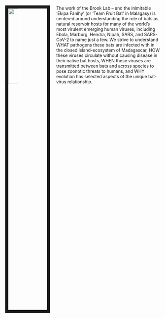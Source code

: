 
<link rel="stylesheet" href="styles.css" type="text/css">

<img src="baby_bat.png" style="width:25%; border:10px solid; margin-right: 20px" align="left">


The work of the Brook Lab -- and the inimitable 'Ekipa Fanihy' (or 'Team Fruit Bat' in Malagasy) is centered around understanding the role of bats as natural reservoir hosts for many of the world’s most virulent emerging human viruses, including Ebola, Marburg, Hendra, Nipah, SARS, and SARS-CoV-2 to name just a few. We strive to understand WHAT pathogens these bats are infected with in the closed island-ecosystem of Madagascar, HOW these viruses circulate without causing disease in their native bat hosts, WHEN these viruses are transmitted between bats and across species to pose zoonotic threats to humans, and WHY evolution has selected aspects of the unique bat-virus relationship.

